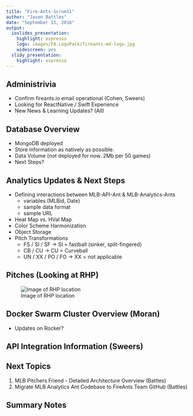 ```yaml
---
title: "Fire-Ants-Scrum11"
author: "Jason Battles"
date: "September 15, 2016"
output:
  ioslides_presentation:
    highlight: espresso
    logo: images/FA-LogoPack/fireants-md-logo.jpg
    widescreen: yes
  slidy_presentation:
    highlight: espresso
---
```

## Administrivia
- Confirm fireants.io email operational (Cohen, Sweers)
- Looking for ReactNative / Swift Experience
- New News & Learning Updates? (All)

## Database Overview 
* MongoDB deployed
* Store information as natively as possible.
* Data Volume (not deployed for now.  2Mb per 50 games)
* Next Steps?

## Analytics Updates & Next Steps
* Defining interactions between MLB-API-Ant & MLB-Analytics-Ants
    - variables (MLBid, Date)
    - sample data format
    - sample URL
* Heat Map vs. HVal Map 
* Color Scheme Harmonization
* Object Storage
* Pitch Transformations
    - FS / SI / SF -> SI = fastball (sinker, split-fingered)
    - CB / CU -> CU = Curveball
    - UN / XX / PO / FO -> XX = not applicable
    
## Pitches (Looking at RHP)
![Image of RHP location](images/typical_spin_deflection.jpg)

## Docker Swarm Cluster Overview (Moran)
* Updates on Rocker?

## API Integration Information (Sweers)

## Next Topics
1. MLB Pitchers Friend - Detailed Architecture Overview (Battles)
3. Migrate MLB Analytics Ant Codebase to FireAnts Team GitHub (Battles)

## Summary Notes


                                

